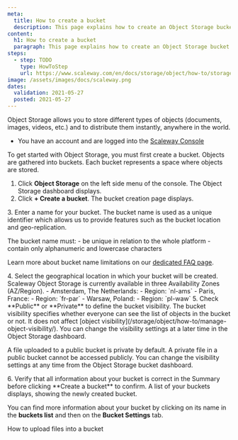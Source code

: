 ```yaml
---
meta:
  title: How to create a bucket
  description: This page explains how to create an Object Storage bucket.
content:
  h1: How to create a bucket
  paragraph: This page explains how to create an Object Storage bucket.
steps:
  - step: TODO
    type: HowToStep
    url: https://www.scaleway.com/en/docs/storage/object/how-to/storage/how-to/create-a-bucket/
image: /assets/images/docs/scaleway.png
dates:
  validation: 2021-05-27
  posted: 2021-05-27
---
```


Object Storage allows you to store different types of objects (documents, images, videos, etc.) and to distribute them instantly, anywhere in the world.

<Message type="requirement">

  - You have an account and are logged into the [Scaleway Console](https://console.scaleway.com)

</Message>


To get started with Object Storage, you must first create a bucket. Objects are gathered into buckets. Each bucket represents a space where objects are stored.

1. Click **Object Storage** on the left side menu of the console. The Object Storage dashboard displays.
2. Click **+ Create a bucket**. The bucket creation page displays.
  <Lightbox src="scaleway-s3-main-page.png" alt="" />
3. Enter a name for your bucket. The bucket name is used as a unique identifier which allows us to provide features such as the bucket location and geo-replication.
  <Message type="note">

  The bucket name must:
    - be unique in relation to the whole platform
    - contain only alphanumeric and lowercase characters

  Learn more about bucket name limitations on our [dedicated FAQ page](https://www.scaleway.com/en/faq/is-there-a-limitation-in-the-bucket-name/).

  </Message>
4. Select the geographical location in which your bucket will be created. Scaleway Object Storage is currently available in three Availability Zones (AZ/Region).
    - Amsterdam, The Netherlands: 
      - Region: `nl-ams`
    - Paris, France: 
      - Region: `fr-par`
    - Warsaw, Poland: 
      - Region: `pl-waw`
5. Check **Public** or **Private** to define the bucket visibility. The bucket visibility specifies whether everyone can see the list of objects in the bucket or not. It does not affect [object visibility](/storage/object/how-to/manage-object-visibility/). You can change the visibility settings at a later time in the Object Storage dashboard.
  <Message type="note">

  A file uploaded to a public bucket is private by default.
  A private file in a public bucket cannot be accessed publicly.
  You can change the visibility settings at any time from the Object Storage bucket dashboard.

  </Message>
6. Verify that all information about your bucket is correct in the Summary before clicking **Create a bucket** to confirm. A list of your buckets displays, showing the newly created bucket.
  <Lightbox src="scaleway-bucket-list.png" alt="" />

You can find more information about your bucket by clicking on its name in the **buckets list** and then on the **Bucket Settings** tab.

<Navigation title="See Also">
  <NextButton to="/storage/object/how-to/upload-files-into-a-bucket/">How to upload files into a bucket</NextButton>
</Navigation>

